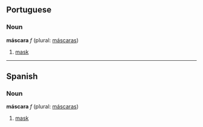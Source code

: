 ==Portuguese==
===Noun===
'''máscara''' ''f'' (plural: [[máscaras]])

# [[mask]]

----

==Spanish==
===Noun===
'''máscara''' ''f'' (plural: [[máscaras]])

# [[mask]]